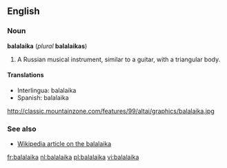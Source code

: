 ==English==
===Noun===
'''balalaika''' (''plural'' '''balalaikas''')

#A Russian musical instrument, similar to a guitar, with a triangular body.

====Translations====
*Interlingua: balalaika
*Spanish: balalaika

http://classic.mountainzone.com/features/99/altai/graphics/balalaika.jpg

===See also===
*[[w:balalaika|Wikipedia article on the balalaika]]

[[fr:balalaika]]
[[nl:balalaika]]
[[pl:balalaika]]
[[vi:balalaika]]